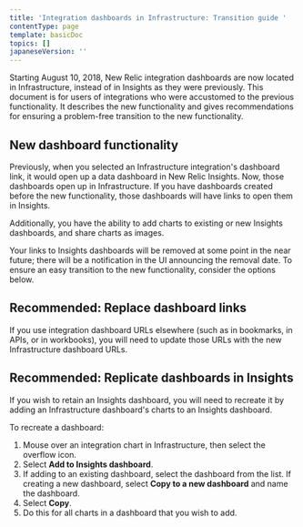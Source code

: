 ```yaml
---
title: 'Integration dashboards in Infrastructure: Transition guide '
contentType: page
template: basicDoc
topics: []
japaneseVersion: ''
---
```


Starting August 10, 2018, New Relic integration dashboards are now located in Infrastructure, instead of in Insights as they were previously. This document is for users of integrations who were accustomed to the previous functionality. It describes the new functionality and gives recommendations for ensuring a problem-free transition to the new functionality.

## New dashboard functionality

Previously, when you selected an Infrastructure integration's dashboard link, it would open up a data dashboard in New Relic Insights. Now, those dashboards open up in Infrastructure. If you have dashboards created before the new functionality, those dashboards will have links to open them in Insights.

Additionally, you have the ability to add charts to existing or new Insights dashboards, and share charts as images.

Your links to Insights dashboards will be removed at some point in the near future; there will be a notification in the UI announcing the removal date. To ensure an easy transition to the new functionality, consider the options below.

## Recommended: Replace dashboard links

If you use integration dashboard URLs elsewhere (such as in bookmarks, in APIs, or in workbooks), you will need to update those URLs with the new Infrastructure dashboard URLs.

## Recommended: Replicate dashboards in Insights

If you wish to retain an Insights dashboard, you will need to recreate it by adding an Infrastructure dashboard's charts to an Insights dashboard.

To recreate a dashboard:

1. Mouse over an integration chart in Infrastructure, then select the overflow <Icon name="fe-more-horizontal"/>
   icon.
2. Select **Add to Insights dashboard**.
3. If adding to an existing dashboard, select the dashboard from the list. If creating a new dashboard, select **Copy to a new dashboard** and name the dashboard.
4. Select **Copy**.
5. Do this for all charts in a dashboard that you wish to add.

